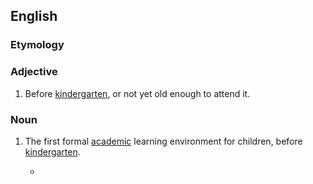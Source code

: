 ==English==

===Etymology===
{{prefix|pre|kindergarten|lang=en}}

===Adjective===
{{en-adj|-}}

# Before [[kindergarten]], or not yet old enough to attend it.

===Noun===
{{en-noun|~}}

# {{lb|en|US}} The first formal [[academic]] learning environment for children, before [[kindergarten]].
#* {{quote-journal|lang=en|date=June 6, 2008|author=Jennifer Medina|title=Parents Find Frustration With Process at Schools|work=New York Times|url=http://www.nytimes.com/2008/06/06/education/06schools.html
|passage=This year, Schools Chancellor Joel I. Klein has streamlined and centralized the dizzying array of admission procedures for the city’s '''prekindergartens''' and middle schools.}}